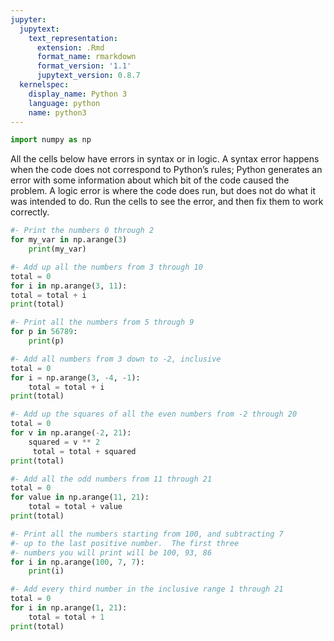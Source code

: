 ```yaml
---
jupyter:
  jupytext:
    text_representation:
      extension: .Rmd
      format_name: rmarkdown
      format_version: '1.1'
      jupytext_version: 0.8.7
  kernelspec:
    display_name: Python 3
    language: python
    name: python3
---
```


```python
import numpy as np
```

All the cells below have errors in syntax or in logic. A syntax error happens
when the code does not correspond to Python's rules; Python generates an error
with some information about which bit of the code caused the problem.  A logic
error is where the code does run, but does not do what it was intended to do.
Run the cells to see the error, and then fix them to work correctly.

```python
#- Print the numbers 0 through 2
for my_var in np.arange(3)
    print(my_var)
```

```python
#- Add up all the numbers from 3 through 10
total = 0
for i in np.arange(3, 11):
total = total + i
print(total)
```

```python
#- Print all the numbers from 5 through 9
for p in 56789:
    print(p)
```

```python
#- Add all numbers from 3 down to -2, inclusive
total = 0
for i = np.arange(3, -4, -1):
    total = total + i
print(total)
```

```python
#- Add up the squares of all the even numbers from -2 through 20
total = 0
for v in np.arange(-2, 21):
    squared = v ** 2
     total = total + squared
print(total)
```

```python
#- Add all the odd numbers from 11 through 21
total = 0
for value in np.arange(11, 21):
    total = total + value
print(total)
```

```python
#- Print all the numbers starting from 100, and subtracting 7
#- up to the last positive number.  The first three
#- numbers you will print will be 100, 93, 86
for i in np.arange(100, 7, 7):
    print(i)
```

```python
#- Add every third number in the inclusive range 1 through 21
total = 0
for i in np.arange(1, 21):
    total = total + 1
print(total)
```
